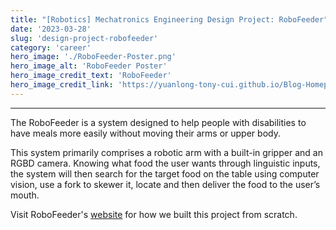 ```yaml
---
title: "[Robotics] Mechatronics Engineering Design Project: RoboFeeder"
date: '2023-03-28'
slug: 'design-project-robofeeder'
category: 'career'
hero_image: './RoboFeeder-Poster.png'
hero_image_alt: 'RoboFeeder Poster'
hero_image_credit_text: 'RoboFeeder'
hero_image_credit_link: 'https://yuanlong-tony-cui.github.io/Blog-Homepage/'
---
```


---

The RoboFeeder is a system designed to help people with disabilities to have meals more easily without moving their arms or upper body.

This system primarily comprises a robotic arm with a built-in gripper and an RGBD camera. Knowing what food the user wants through linguistic inputs, the system will then search for the target food on the table using computer vision, use a fork to skewer it, locate and then deliver the food to the user’s mouth.

Visit RoboFeeder's [website](https://yuanlong-tony-cui.github.io/Blog-Homepage/) for how we built this project from scratch.